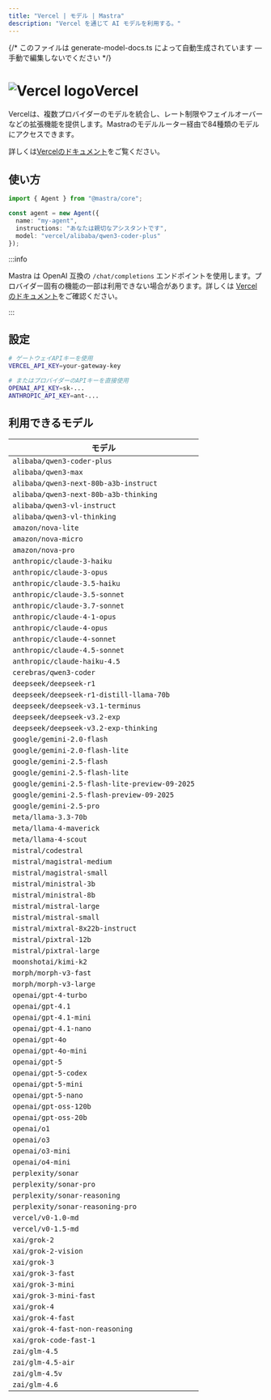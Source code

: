 ```yaml
---
title: "Vercel | モデル | Mastra"
description: "Vercel を通じて AI モデルを利用する。"
---
```


{/* このファイルは generate-model-docs.ts によって自動生成されています — 手動で編集しないでください */}


# <img src="https://models.dev/logos/vercel.svg" alt="Vercel logo" className="inline w-8 h-8 mr-2 align-middle dark:invert dark:brightness-0 dark:contrast-200" />Vercel

Vercelは、複数プロバイダーのモデルを統合し、レート制限やフェイルオーバーなどの拡張機能を提供します。Mastraのモデルルーター経由で84種類のモデルにアクセスできます。

詳しくは[Vercelのドキュメント](https://ai-sdk.dev/providers/ai-sdk-providers)をご覧ください。

## 使い方

```typescript
import { Agent } from "@mastra/core";

const agent = new Agent({
  name: "my-agent",
  instructions: "あなたは親切なアシスタントです",
  model: "vercel/alibaba/qwen3-coder-plus"
});
```

:::info

Mastra は OpenAI 互換の `/chat/completions` エンドポイントを使用します。プロバイダー固有の機能の一部は利用できない場合があります。詳しくは [Vercel のドキュメント](https://ai-sdk.dev/providers/ai-sdk-providers)をご確認ください。

:::


## 設定

```bash
# ゲートウェイAPIキーを使用
VERCEL_API_KEY=your-gateway-key

# またはプロバイダーのAPIキーを直接使用
OPENAI_API_KEY=sk-...
ANTHROPIC_API_KEY=ant-...
```


## 利用できるモデル

| モデル                                          |
| ---------------------------------------------- |
| `alibaba/qwen3-coder-plus`                     |
| `alibaba/qwen3-max`                            |
| `alibaba/qwen3-next-80b-a3b-instruct`          |
| `alibaba/qwen3-next-80b-a3b-thinking`          |
| `alibaba/qwen3-vl-instruct`                    |
| `alibaba/qwen3-vl-thinking`                    |
| `amazon/nova-lite`                             |
| `amazon/nova-micro`                            |
| `amazon/nova-pro`                              |
| `anthropic/claude-3-haiku`                     |
| `anthropic/claude-3-opus`                      |
| `anthropic/claude-3.5-haiku`                   |
| `anthropic/claude-3.5-sonnet`                  |
| `anthropic/claude-3.7-sonnet`                  |
| `anthropic/claude-4-1-opus`                    |
| `anthropic/claude-4-opus`                      |
| `anthropic/claude-4-sonnet`                    |
| `anthropic/claude-4.5-sonnet`                  |
| `anthropic/claude-haiku-4.5`                   |
| `cerebras/qwen3-coder`                         |
| `deepseek/deepseek-r1`                         |
| `deepseek/deepseek-r1-distill-llama-70b`       |
| `deepseek/deepseek-v3.1-terminus`              |
| `deepseek/deepseek-v3.2-exp`                   |
| `deepseek/deepseek-v3.2-exp-thinking`          |
| `google/gemini-2.0-flash`                      |
| `google/gemini-2.0-flash-lite`                 |
| `google/gemini-2.5-flash`                      |
| `google/gemini-2.5-flash-lite`                 |
| `google/gemini-2.5-flash-lite-preview-09-2025` |
| `google/gemini-2.5-flash-preview-09-2025`      |
| `google/gemini-2.5-pro`                        |
| `meta/llama-3.3-70b`                           |
| `meta/llama-4-maverick`                        |
| `meta/llama-4-scout`                           |
| `mistral/codestral`                            |
| `mistral/magistral-medium`                     |
| `mistral/magistral-small`                      |
| `mistral/ministral-3b`                         |
| `mistral/ministral-8b`                         |
| `mistral/mistral-large`                        |
| `mistral/mistral-small`                        |
| `mistral/mixtral-8x22b-instruct`               |
| `mistral/pixtral-12b`                          |
| `mistral/pixtral-large`                        |
| `moonshotai/kimi-k2`                           |
| `morph/morph-v3-fast`                          |
| `morph/morph-v3-large`                         |
| `openai/gpt-4-turbo`                           |
| `openai/gpt-4.1`                               |
| `openai/gpt-4.1-mini`                          |
| `openai/gpt-4.1-nano`                          |
| `openai/gpt-4o`                                |
| `openai/gpt-4o-mini`                           |
| `openai/gpt-5`                                 |
| `openai/gpt-5-codex`                           |
| `openai/gpt-5-mini`                            |
| `openai/gpt-5-nano`                            |
| `openai/gpt-oss-120b`                          |
| `openai/gpt-oss-20b`                           |
| `openai/o1`                                    |
| `openai/o3`                                    |
| `openai/o3-mini`                               |
| `openai/o4-mini`                               |
| `perplexity/sonar`                             |
| `perplexity/sonar-pro`                         |
| `perplexity/sonar-reasoning`                   |
| `perplexity/sonar-reasoning-pro`               |
| `vercel/v0-1.0-md`                             |
| `vercel/v0-1.5-md`                             |
| `xai/grok-2`                                   |
| `xai/grok-2-vision`                            |
| `xai/grok-3`                                   |
| `xai/grok-3-fast`                              |
| `xai/grok-3-mini`                              |
| `xai/grok-3-mini-fast`                         |
| `xai/grok-4`                                   |
| `xai/grok-4-fast`                              |
| `xai/grok-4-fast-non-reasoning`                |
| `xai/grok-code-fast-1`                         |
| `zai/glm-4.5`                                  |
| `zai/glm-4.5-air`                              |
| `zai/glm-4.5v`                                 |
| `zai/glm-4.6`                                  |